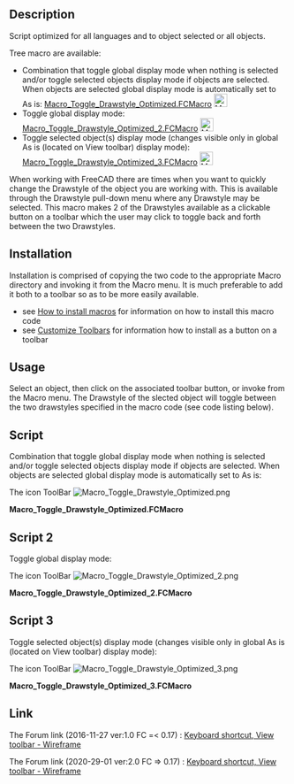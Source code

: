 <languages/>
<translate>
<!--T:1-->
{{Macro
|Name=Macro Toggle Drawstyle Optimized
|Description=Script optimized for all languages and to object selected or all objects.<br/>When working with FreeCAD there are times when you want to quickly change the Drawstyle of the object you are working with. This is available through the Drawstyle pull-down menu where any Drawstyle may be selected. This macro makes 2 of the Drawstyles available as a clickable button on a toolbar which the user may click to toggle back and forth between the two Drawstyles.<br/>See also:<br/>Toggle global display mode: [https://wiki.freecad.org/Macro_Toggle_Drawstyle_Optimized#Script_2 Macro_Toggle_Drawstyle_Optimized_2.FCMacro]<br/>Toggle selected object(s) display mode (changes visible only in global As is (located on View toolbar) display mode): [https://wiki.freecad.org/Macro_Toggle_Drawstyle_Optimized#Script_3 Macro_Toggle_Drawstyle_Optimized_3.FCMacro]
|Author=Piffpoof , triplus	
|Version=2.0
|Date=2020-29-01
|FCVersion=0.17 and above
|Download=[https://wiki.freecad.org/images/8/8c/Macro_Toggle_Drawstyle_Optimized.png ToolBar Icon]
|SeeAlso=[[Macro_Toggle_Drawstyle|Macro Toggle Drawstyle]] [[Image:Macro_Toggle_Drawstyle.png|24px]]
}}

==Description== <!--T:2-->

<!--T:7-->
Script optimized for all languages and to object selected or all objects.

<!--T:8-->
Tree macro are available:

<!--T:9-->
* Combination that toggle global display mode when nothing is selected and/or toggle selected objects display mode if objects are selected. When objects are selected global display mode is automatically set to As is: [[#Script|Macro_Toggle_Drawstyle_Optimized.FCMacro]] [[File:Macro Toggle Drawstyle Optimized.png|24px]]
* Toggle global display mode: [[#Script 2|Macro_Toggle_Drawstyle_Optimized_2.FCMacro]] [[File:Macro Toggle Drawstyle Optimized 2.png|24px]]
* Toggle selected object(s) display mode (changes visible only in global As is (located on View toolbar) display mode): [[#Script 3|Macro_Toggle_Drawstyle_Optimized_3.FCMacro]] [[File:Macro Toggle Drawstyle Optimized 3.png|24px]]

<!--T:10-->
When working with FreeCAD there are times when you want to quickly change the Drawstyle of the object you are working with. This is available through the Drawstyle pull-down menu where any Drawstyle may be selected. This macro makes 2 of the Drawstyles available as a clickable button on a toolbar which the user may click to toggle back and forth between the two Drawstyles.

==Installation== <!--T:3-->

<!--T:11-->
Installation is comprised of copying the two code to the appropriate Macro directory and invoking it from the Macro menu. It is much preferable to add it both to a toolbar so as to be more easily available.
* see [[How to install macros|How to install macros]] for information on how to install this macro code
* see [[Customize Toolbars|Customize Toolbars]] for information how to install as a button on a toolbar

==Usage== <!--T:4-->
Select an object, then click on the associated toolbar button, or invoke from the Macro menu. The Drawstyle of the slected object will toggle between the two drawstyles specified in the macro code (see code listing below).

==Script== <!--T:6--> 

<!--T:12-->
Combination that toggle global display mode when nothing is selected and/or toggle selected objects display mode if objects are selected. When objects are selected global display mode is automatically set to As is:

</translate>

The icon ToolBar [[File:Macro Toggle Drawstyle Optimized.png]]

'''Macro_Toggle_Drawstyle_Optimized.FCMacro'''

{{MacroCode|code=
# triplus @ 2016, 2020
# Toggle object/global display mode
# ==============================

# 0 = "As is"
# 1 = "Flat lines"
# 2 = "Shaded
# 3 = "Wireframe"
# 4 = "Points"
# 5 = "Hidden line"
# 6 = "No shading"

globalA = 0
globalB = 3

a = "Flat Lines"
b = "Shaded"
c = "Wireframe"
d = "Points"

objectA = a
objectB = c

# ==============================

from PySide import QtGui
import FreeCADGui as Gui

mw = Gui.getMainWindow()
sel = Gui.Selection.getSelectionEx()


act = {
    0: mw.findChild(QtGui.QAction, "Std_DrawStyleAsIs"),
    1: mw.findChild(QtGui.QAction, "Std_DrawStyleFlatLines"),
    2: mw.findChild(QtGui.QAction, "Std_DrawStyleShaded"),
    3: mw.findChild(QtGui.QAction, "Std_DrawStyleWireframe"),
    4: mw.findChild(QtGui.QAction, "Std_DrawStylePoints"),
    5: mw.findChild(QtGui.QAction, "Std_DrawStyleHiddenLine"),
    6: mw.findChild(QtGui.QAction, "Std_DrawStyleNoShading"),
}


default = act[0]
actionA = act[globalA]
actionB = act[globalB]


if sel:
    obj = []
    default.trigger()
    for s in sel:
        if s.Object.TypeId == "App::Link":
            if s.Object.LinkedObject not in obj:
                obj.append(s.Object.LinkedObject)
        elif s.Object not in obj:
            obj.append(s.Object)
        else:
            pass

    for o in obj:
        if o.ViewObject.DisplayMode == objectA:
            o.ViewObject.DisplayMode = objectB
        else:
            o.ViewObject.DisplayMode = objectA
else:
    if actionA.isChecked():
        actionB.trigger()
    else:
        actionA.trigger()

}}
<translate>

==Script 2== <!--T:13-->

<!--T:14-->
Toggle global display mode:
</translate>

The icon ToolBar [[File:Macro Toggle Drawstyle Optimized 2.png]]

'''Macro_Toggle_Drawstyle_Optimized_2.FCMacro'''

{{MacroCode|code=
# triplus @ 2016, 2020
# Toggle global display mode
# ==============================

# 0 = "As is"
# 1 = "Flat lines"
# 2 = "Shaded
# 3 = "Wireframe"
# 4 = "Points"
# 5 = "Hidden line"
# 6 = "No shading"

styleA = 0
styleB = 3

# ==============================

from PySide import QtGui
import FreeCADGui as Gui

mw = Gui.getMainWindow()


act = {
    0: mw.findChild(QtGui.QAction, "Std_DrawStyleAsIs"),
    1: mw.findChild(QtGui.QAction, "Std_DrawStyleFlatLines"),
    2: mw.findChild(QtGui.QAction, "Std_DrawStyleShaded"),
    3: mw.findChild(QtGui.QAction, "Std_DrawStyleWireframe"),
    4: mw.findChild(QtGui.QAction, "Std_DrawStylePoints"),
    5: mw.findChild(QtGui.QAction, "Std_DrawStyleHiddenLine"),
    6: mw.findChild(QtGui.QAction, "Std_DrawStyleNoShading"),
}


actionA = act[styleA]
actionB = act[styleB]


if actionA.isChecked():
    actionB.trigger()
else:
    actionA.trigger()
}}
<translate>

==Script 3== <!--T:15-->

<!--T:16-->
Toggle selected object(s) display mode (changes visible only in global As is (located on View toolbar) display mode):

</translate>
The icon ToolBar [[File:Macro Toggle Drawstyle Optimized 3.png]]

'''Macro_Toggle_Drawstyle_Optimized_3.FCMacro'''

{{MacroCode|code=
# triplus @ 2016, 2020
# Toggle selected object(s) display mode
# ==============================

a = "Flat Lines"
b = "Shaded"
c = "Wireframe"
d = "Points"

styleA = a
styleB = c

# ==============================

from PySide import QtGui
import FreeCADGui as Gui

obj = []
mw = Gui.getMainWindow()
sel = Gui.Selection.getSelectionEx()
mw.findChild(QtGui.QAction, "Std_DrawStyleAsIs").trigger()


for s in sel:
    if s.Object.TypeId == "App::Link":
        if s.Object.LinkedObject not in obj:
            obj.append(s.Object.LinkedObject)
    elif s.Object not in obj:
        obj.append(s.Object)
    else:
        pass


for o in obj:
    if o.ViewObject.DisplayMode == styleA:
        o.ViewObject.DisplayMode = styleB
    else:
        o.ViewObject.DisplayMode = styleA
}}

{{clear}}
<translate>

==Link== <!--T:17-->

<!--T:18-->
The Forum link (2016-11-27 ver:1.0 FC =< 0.17) : [https://forum.freecad.org/viewtopic.php?f=3&t=14336&start=40#p146239 Keyboard shortcut, View toolbar - Wireframe]

<!--T:19-->
The Forum link (2020-29-01 ver:2.0 FC => 0.17) : [https://forum.freecad.org/viewtopic.php?f=3&t=14336&start=50#p364692 Keyboard shortcut, View toolbar - Wireframe]



</translate>